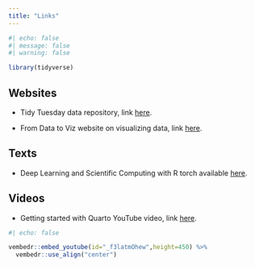 ```yaml
---
title: "Links"
---
```

  
```r
#| echo: false
#| message: false
#| warning: false

library(tidyverse)
```

## Websites

* Tidy Tuesday data repository, link [here](https://github.com/rfordatascience/tidytuesday/tree/master).

* From Data to Viz website on visualizing data, link [here](https://www.data-to-viz.com/#explore).

## Texts

* Deep Learning and Scientific Computing with R torch available [here](https://skeydan.github.io/Deep-Learning-and-Scientific-Computing-with-R-torch/).


## Videos

*  Getting started with Quarto YouTube video, link [here](https://youtu.be/YK6IjJkjkiI).
  
```r
#| echo: false

vembedr::embed_youtube(id="_f3latmOhew",height=450) %>%
  vembedr::use_align("center")
```
